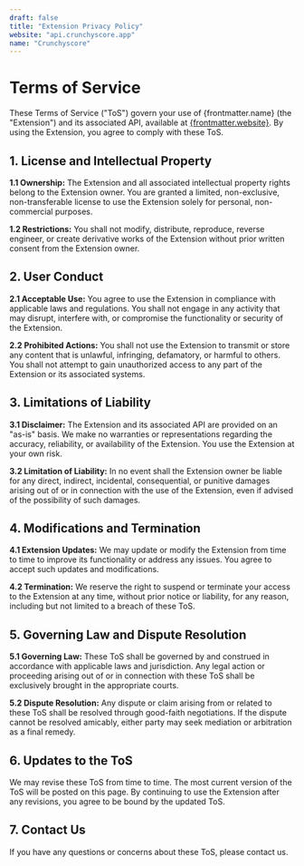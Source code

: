 ```yaml
---
draft: false
title: "Extension Privacy Policy"
website: "api.crunchyscore.app"
name: "Crunchyscore"
---
```


# Terms of Service

These Terms of Service ("ToS") govern your use of {frontmatter.name} (the "Extension") and its associated API, available at [{frontmatter.website}](https://api.crunchyscore.app/api). By using the Extension, you agree to comply with these ToS.

## 1. License and Intellectual Property

**1.1 Ownership:** The Extension and all associated intellectual property rights belong to the Extension owner. You are granted a limited, non-exclusive, non-transferable license to use the Extension solely for personal, non-commercial purposes.

**1.2 Restrictions:** You shall not modify, distribute, reproduce, reverse engineer, or create derivative works of the Extension without prior written consent from the Extension owner.

## 2. User Conduct

**2.1 Acceptable Use:** You agree to use the Extension in compliance with applicable laws and regulations. You shall not engage in any activity that may disrupt, interfere with, or compromise the functionality or security of the Extension.

**2.2 Prohibited Actions:** You shall not use the Extension to transmit or store any content that is unlawful, infringing, defamatory, or harmful to others. You shall not attempt to gain unauthorized access to any part of the Extension or its associated systems.

## 3. Limitations of Liability

**3.1 Disclaimer:** The Extension and its associated API are provided on an "as-is" basis. We make no warranties or representations regarding the accuracy, reliability, or availability of the Extension. You use the Extension at your own risk.

**3.2 Limitation of Liability:** In no event shall the Extension owner be liable for any direct, indirect, incidental, consequential, or punitive damages arising out of or in connection with the use of the Extension, even if advised of the possibility of such damages.

## 4. Modifications and Termination

**4.1 Extension Updates:** We may update or modify the Extension from time to time to improve its functionality or address any issues. You agree to accept such updates and modifications.

**4.2 Termination:** We reserve the right to suspend or terminate your access to the Extension at any time, without prior notice or liability, for any reason, including but not limited to a breach of these ToS.

## 5. Governing Law and Dispute Resolution

**5.1 Governing Law:** These ToS shall be governed by and construed in accordance with applicable laws and jurisdiction. Any legal action or proceeding arising out of or in connection with these ToS shall be exclusively brought in the appropriate courts.

**5.2 Dispute Resolution:** Any dispute or claim arising from or related to these ToS shall be resolved through good-faith negotiations. If the dispute cannot be resolved amicably, either party may seek mediation or arbitration as a final remedy.

## 6. Updates to the ToS

We may revise these ToS from time to time. The most current version of the ToS will be posted on this page. By continuing to use the Extension after any revisions, you agree to be bound by the updated ToS.

## 7. Contact Us

If you have any questions or concerns about these ToS, please contact us.
